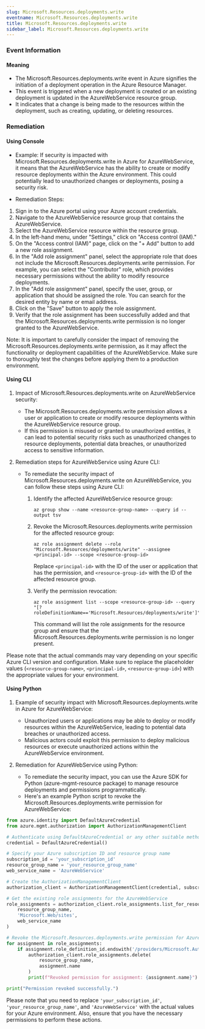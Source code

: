 ```yaml
--- 
slug: Microsoft.Resources.deployments.write
eventname: Microsoft.Resources.deployments.write
title: Microsoft.Resources.deployments.write
sidebar_label: Microsoft.Resources.deployments.write
---
```

                       
### Event Information

#### Meaning

- The Microsoft.Resources.deployments.write event in Azure signifies the initiation of a deployment operation in the Azure Resource Manager.
- This event is triggered when a new deployment is created or an existing deployment is updated in the AzureWebService resource group.
- It indicates that a change is being made to the resources within the deployment, such as creating, updating, or deleting resources.

### Remediation

#### Using Console

- Example: If security is impacted with Microsoft.Resources.deployments.write in Azure for AzureWebService, it means that the AzureWebService has the ability to create or modify resource deployments within the Azure environment. This could potentially lead to unauthorized changes or deployments, posing a security risk.

- Remediation Steps:
1. Sign in to the Azure portal using your Azure account credentials.
2. Navigate to the AzureWebService resource group that contains the AzureWebService.
3. Select the AzureWebService resource within the resource group.
4. In the left-hand menu, under "Settings," click on "Access control (IAM)."
5. On the "Access control (IAM)" page, click on the "+ Add" button to add a new role assignment.
6. In the "Add role assignment" panel, select the appropriate role that does not include the Microsoft.Resources.deployments.write permission. For example, you can select the "Contributor" role, which provides necessary permissions without the ability to modify resource deployments.
7. In the "Add role assignment" panel, specify the user, group, or application that should be assigned the role. You can search for the desired entity by name or email address.
8. Click on the "Save" button to apply the role assignment.
9. Verify that the role assignment has been successfully added and that the Microsoft.Resources.deployments.write permission is no longer granted to the AzureWebService.

Note: It is important to carefully consider the impact of removing the Microsoft.Resources.deployments.write permission, as it may affect the functionality or deployment capabilities of the AzureWebService. Make sure to thoroughly test the changes before applying them to a production environment.

#### Using CLI

1. Impact of Microsoft.Resources.deployments.write on AzureWebService security:
   - The Microsoft.Resources.deployments.write permission allows a user or application to create or modify resource deployments within the AzureWebService resource group.
   - If this permission is misused or granted to unauthorized entities, it can lead to potential security risks such as unauthorized changes to resource deployments, potential data breaches, or unauthorized access to sensitive information.

2. Remediation steps for AzureWebService using Azure CLI:
   - To remediate the security impact of Microsoft.Resources.deployments.write on AzureWebService, you can follow these steps using Azure CLI:
     1. Identify the affected AzureWebService resource group:
        ```
        az group show --name <resource-group-name> --query id --output tsv
        ```

     2. Revoke the Microsoft.Resources.deployments.write permission for the affected resource group:
        ```
        az role assignment delete --role "Microsoft.Resources/deployments/write" --assignee <principal-id> --scope <resource-group-id>
        ```
        Replace `<principal-id>` with the ID of the user or application that has the permission, and `<resource-group-id>` with the ID of the affected resource group.

     3. Verify the permission revocation:
        ```
        az role assignment list --scope <resource-group-id> --query "[?roleDefinitionName=='Microsoft.Resources/deployments/write']"
        ```
        This command will list the role assignments for the resource group and ensure that the Microsoft.Resources.deployments.write permission is no longer present.

Please note that the actual commands may vary depending on your specific Azure CLI version and configuration. Make sure to replace the placeholder values (`<resource-group-name>`, `<principal-id>`, `<resource-group-id>`) with the appropriate values for your environment.

#### Using Python

1. Example of security impact with Microsoft.Resources.deployments.write in Azure for AzureWebService:
   - Unauthorized users or applications may be able to deploy or modify resources within the AzureWebService, leading to potential data breaches or unauthorized access.
   - Malicious actors could exploit this permission to deploy malicious resources or execute unauthorized actions within the AzureWebService environment.

2. Remediation for AzureWebService using Python:
   - To remediate the security impact, you can use the Azure SDK for Python (azure-mgmt-resource package) to manage resource deployments and permissions programmatically.
   - Here's an example Python script to revoke the Microsoft.Resources.deployments.write permission for AzureWebService:

```python
from azure.identity import DefaultAzureCredential
from azure.mgmt.authorization import AuthorizationManagementClient

# Authenticate using DefaultAzureCredential or any other suitable method
credential = DefaultAzureCredential()

# Specify your Azure subscription ID and resource group name
subscription_id = 'your_subscription_id'
resource_group_name = 'your_resource_group_name'
web_service_name = 'AzureWebService'

# Create the AuthorizationManagementClient
authorization_client = AuthorizationManagementClient(credential, subscription_id)

# Get the existing role assignments for the AzureWebService
role_assignments = authorization_client.role_assignments.list_for_resource(
    resource_group_name,
    'Microsoft.Web/sites',
    web_service_name
)

# Revoke the Microsoft.Resources.deployments.write permission for AzureWebService
for assignment in role_assignments:
    if assignment.role_definition_id.endswith('/providers/Microsoft.Authorization/roleDefinitions/4d97b98b-1d4f-4787-a291-c67834d212e7'):
        authorization_client.role_assignments.delete(
            resource_group_name,
            assignment.name
        )
        print(f"Revoked permission for assignment: {assignment.name}")

print("Permission revoked successfully.")
```

Please note that you need to replace `'your_subscription_id'`, `'your_resource_group_name'`, and `'AzureWebService'` with the actual values for your Azure environment. Also, ensure that you have the necessary permissions to perform these actions.


 